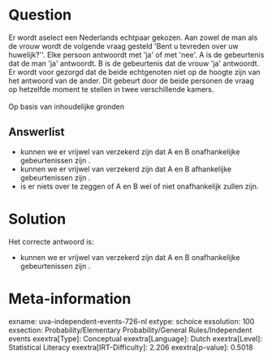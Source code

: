 Question
========

Er wordt aselect een Nederlands echtpaar gekozen. Aan zowel de man als
de vrouw wordt de volgende vraag gesteld \'Bent u tevreden over uw
huwelijk?\'\'. Elke persoon antwoordt met \'ja\' of met \'nee\'. A is de
gebeurtenis dat de man \'ja\' antwoordt. B is de gebeurtenis dat de
vrouw \'ja\' antwoordt. Er wordt voor gezorgd dat de beide echtgenoten
niet op de hoogte zijn van het antwoord van de ander. Dit gebeurt door
de beide personen de vraag op hetzelfde moment te stellen in twee
verschillende kamers.\
\
Op basis van inhoudelijke gronden

Answerlist
----------

* kunnen we er vrijwel van verzekerd zijn dat A en B onafhankelijke gebeurtenissen zijn .
* kunnen we er vrijwel van verzekerd zijn dat A en B afhankelijke gebeurtenissen zijn .
* is er niets over te zeggen of A en B wel of niet onafhankelijk zullen zijn.

Solution
========

Het correcte antwoord is: 

* kunnen we er vrijwel van verzekerd zijn dat A en B onafhankelijke gebeurtenissen zijn .

Meta-information
================
exname: uva-independent-events-726-nl
extype: schoice
exsolution: 100
exsection: Probability/Elementary Probability/General Rules/Independent events
exextra[Type]: Conceptual
exextra[Language]: Dutch
exextra[Level]: Statistical Literacy
exextra[IRT-Difficulty]: 2.206
exextra[p-value]: 0.5018
